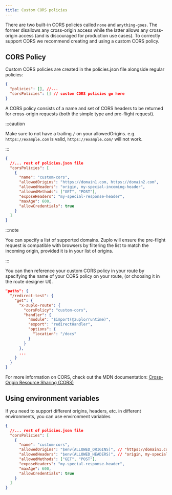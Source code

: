 ```yaml
---
title: Custom CORS policies
---
```


There are two built-in CORS policies called `none` and `anything-goes`. The
former disallows any cross-origin access while the latter allows any
cross-origin access (and is discouraged for production use cases). To correctly
support CORS we recommend creating and using a custom CORS policy.

## CORS Policy

Custom CORS policies are created in the policies.json file alongside regular
policies:

```json
{
  "policies": [], //...
  "corsPolicies": [] // custom CORS policies go here
}
```

A CORS policy consists of a name and set of CORS headers to be returned for
cross-origin requests (both the simple type and pre-flight request).

:::caution

Make sure to not have a trailing `/` on your allowedOrigins. e.g.
`https://example.com` is valid, `https://example.com/` will not work.

:::

```json
{
  //... rest of policies.json file
  "corsPolicies": [
    {
      "name": "custom-cors",
      "allowedOrigins": "https://domain1.com, https://domain2.com",
      "allowedHeaders": "origin, my-special-incoming-header",
      "allowedMethods": ["GET", "POST"],
      "exposeHeaders": "my-special-response-header",
      "maxAge": 600,
      "allowCredentials": true
    }
  ]
}
```

:::note

You can specify a list of supported domains. Zuplo will ensure the pre-flight
request is compatible with browsers by filtering the list to match the incoming
origin, provided it is in your list of origins.

:::

You can then reference your custom CORS policy in your route by specifying the
name of your CORS policy on your route, (or choosing it in the route designer
UI).

```json
"paths": {
  "/redirect-test": {
    "get": {
      "x-zuplo-route": {
        "corsPolicy": "custom-cors",
        "handler": {
          "module": "$import(@zuplo/runtime)",
          "export": "redirectHandler",
          "options": {
            "location": "/docs"
          }
        }
      },
      ...
    }
  }
}
```

For more information on CORS, check out the MDN documentation:
[Cross-Origin Resource Sharing (CORS)](https://developer.mozilla.org/en-US/docs/Web/HTTP/CORS)

## Using environment variables

If you need to support different origins, headers, etc. in different
environments, you can use environment variables

```json
{
  //... rest of policies.json file
  "corsPolicies": [
    {
      "name": "custom-cors",
      "allowedOrigins": "$env(ALLOWED_ORIGINS)", // "https://domain1.com, https://domain2.com",
      "allowedHeaders": "$env(ALLOWED_HEADERS)", // "origin, my-special-incoming-header",
      "allowedMethods": ["GET", "POST"],
      "exposeHeaders": "my-special-response-header",
      "maxAge": 600,
      "allowCredentials": true
    }
  ]
}
```
